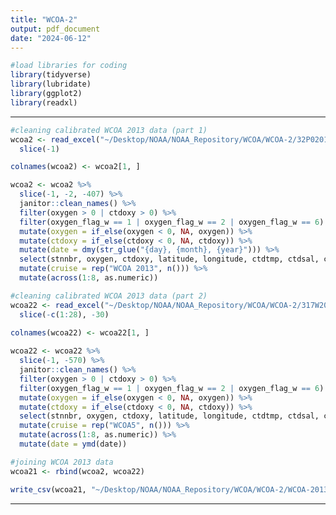 ```yaml
---
title: "WCOA-2"
output: pdf_document
date: "2024-06-12"
---
```


```r
#load libraries for coding
library(tidyverse)
library(lubridate)
library(ggplot2)
library(readxl)
```

--------------------------------------------------------------------------------

```r
#cleaning calibrated WCOA 2013 data (part 1)
wcoa2 <- read_excel("~/Desktop/NOAA/NOAA_Repository/WCOA/WCOA-2/32P020130821_GLODAP.xlsx") %>% 
  slice(-1)

colnames(wcoa2) <- wcoa2[1, ]

wcoa2 <- wcoa2 %>% 
  slice(-1, -2, -407) %>% 
  janitor::clean_names() %>% 
  filter(oxygen > 0 | ctdoxy > 0) %>%
  filter(oxygen_flag_w == 1 | oxygen_flag_w == 2 | oxygen_flag_w == 6) %>% 
  mutate(oxygen = if_else(oxygen < 0, NA, oxygen)) %>% 
  mutate(ctdoxy = if_else(ctdoxy < 0, NA, ctdoxy)) %>%
  mutate(date = dmy(str_glue("{day}, {month}, {year}"))) %>%
  select(stnnbr, oxygen, ctdoxy, latitude, longitude, ctdtmp, ctdsal, ctdprs, date) %>% 
  mutate(cruise = rep("WCOA 2013", n())) %>%
  mutate(across(1:8, as.numeric))

#cleaning calibrated WCOA 2013 data (part 2)
wcoa22 <- read_excel("~/Desktop/NOAA/NOAA_Repository/WCOA/WCOA-2/317W20130803.xlsx") %>% 
  slice(-c(1:28), -30)

colnames(wcoa22) <- wcoa22[1, ]
  
wcoa22 <- wcoa22 %>% 
  slice(-1, -570) %>% 
  janitor::clean_names() %>% 
  filter(oxygen > 0 | ctdoxy > 0) %>%
  filter(oxygen_flag_w == 1 | oxygen_flag_w == 2 | oxygen_flag_w == 6) %>%
  mutate(oxygen = if_else(oxygen < 0, NA, oxygen)) %>% 
  mutate(ctdoxy = if_else(ctdoxy < 0, NA, ctdoxy)) %>%
  select(stnnbr, oxygen, ctdoxy, latitude, longitude, ctdtmp, ctdsal, ctdprs, date) %>% 
  mutate(cruise = rep("WCOA5", n())) %>%
  mutate(across(1:8, as.numeric)) %>% 
  mutate(date = ymd(date))

#joining WCOA 2013 data
wcoa21 <- rbind(wcoa2, wcoa22)

write_csv(wcoa21, "~/Desktop/NOAA/NOAA_Repository/WCOA/WCOA-2/WCOA-2013-CLEAN.csv") # --> WCOA-2013-CLEAN
```




--------------------------------------------------------------------------------

